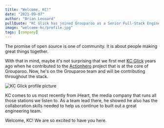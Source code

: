 ```yaml
---
title: "Welcome, KC!"
date: "2021-09-07"
author: "Brian Leonard"
pullQuote: "KC Glick has joined Grouparoo as a Senior Full-Stack Engineer"
image: "welcome-kc/profile.jpg"
tags: [company]
---
```


The promise of open source is one of community. It is about people making great things together.

With that in mind, maybe it's not surprising that we first met [KC Glick](https://github.com/krishnaglick) years ago when he contributed to the [Actionhero](https://www.actionherojs.com/) project that is at the core of Grouparoo. Now, he's on the Grouparoo team and will be contributing throughout the stack.

<Image
  centered
  alt="KC Glick profile picture"
  src="welcome-kc/profile.jpg"
  width={200}
  height={200}
/>

KC comes to us most recently from iHeart, the media company that runs all those stations we listen to. As a team lead there, he showed he also has the collaboration skills needed to help us continue to built out a great engineering team.

Welcome, KC! We are so excited to have you here.
